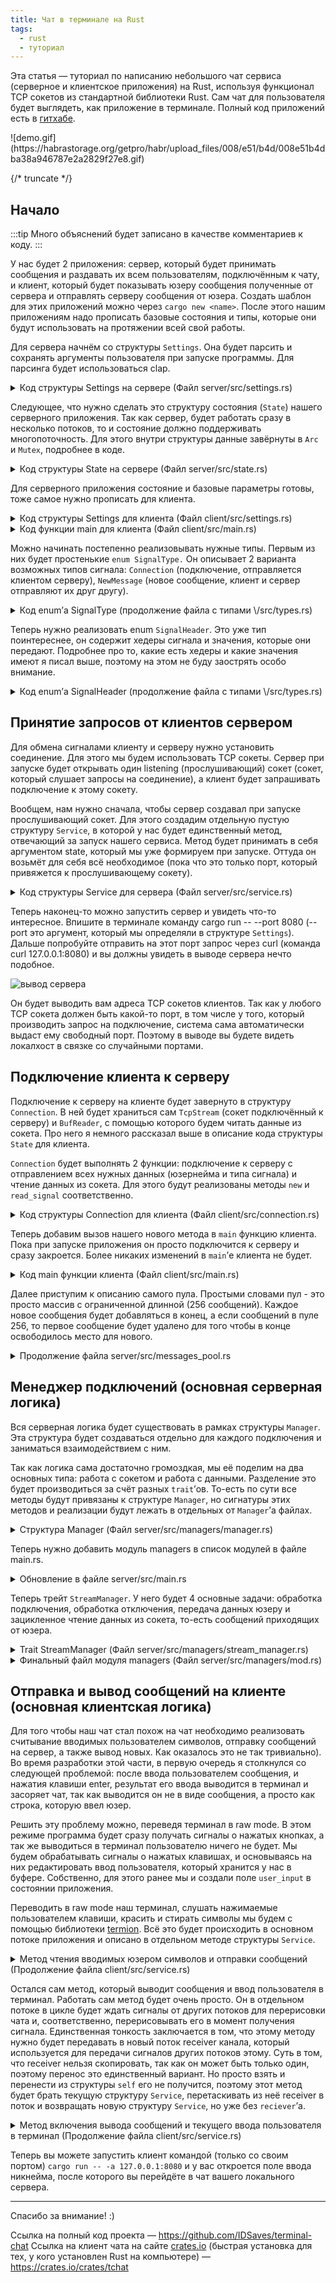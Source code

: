 ```yaml
---
title: Чат в терминале на Rust
tags:
  - rust
  - туториал
---
```


Эта статья — туториал по написанию небольшого чат сервиса (серверное и клиентское приложения) на Rust, используя функционал TCP сокетов из стандартной библиотеки Rust. Сам чат для пользователя будет выглядеть, как приложение в терминале. Полный код приложений есть в [гитхабе](https://github.com/IDSaves/terminal-chat).

<div style={{ display: "flex", justifyContent: "center" }}>
![demo.gif](https://habrastorage.org/getpro/habr/upload_files/008/e51/b4d/008e51b4dba38a946787e2a2829f27e8.gif)
</div>

{/* truncate */}

## Начало
:::tip
Много объяснений будет записано в качестве комментариев к коду.
:::

У нас будет 2 приложения: сервер, который будет принимать сообщения и раздавать их всем пользователям, подключённым к чату, и клиент, который будет показывать юзеру сообщения полученные от сервера и отправлять серверу сообщения от юзера. Создать шаблон для этих приложений можно через `cargo new <name>`. После этого нашим приложениям надо прописать базовые состояния и типы, которые они будут использовать на протяжении всей свой работы.

Для сервера начнём со структуры `Settings`. Она будет парсить и сохранять аргументы пользователя при запуске программы. Для парсинга будет использоваться clap.

<details>
  <summary>Код структуры Settings на сервере (Файл server/src/settings.rs)</summary>
  ```rust title="server/src/settings.rs"
  // Импортирование нужного трейта из clap
  use clap::Parser;

  // Объявление того, что будет парсится в качестве аргументов. 
  // С помощью derive макроса можно навесить на структуру макрос импортированного 
  // трейта в качестве атрибута этой структуры. В нашем случае таким образом 
  // будет сгенерирован нужный impl c функционалом Parser'а для структуры Args.
  #[derive(Parser)]
  pub struct Args {
    // Макрос arg так же импортируется из clap автоматически
    // и позволяет объявить поле аргументом и задать ему нужные свойства.
    // short означает, что аргумент можно будет вписать сокращённо
    // вот так "-p 8080". long, что можно использовать 
    // полное название "--port 8080". А help это просто вспомогательный 
    // текст, который будет показываться при запуске приложения с --help
    #[arg(short, long, help = "Port that the server will serve")]
    pub port: u16,
  }

  // Трейт Debug позволяет удобно выводить структуру через print в консоль, а 
  // Clone добавляет функционал для клонирования инстансов структуры.
  // В derive мы опять передаём макросы этих трейтов чтобы они сгенерировали нам
  // impl'ы с реализациями Debug и Clone, чтобы вручную не писать это.
  #[derive(Debug, Clone)]
  pub struct Settings {
    pub port: u16,
  }

  // Внутри impl прописываются методы структуры
  impl Settings {
    pub fn new() -> Settings {
      // используем метод от трейта Parser 
      let args = Args::parse();
      
    // Создаём инстанс структуры Settings и возвращаем его
      Settings { 
        port: args.port, 
      }
    }
  }
  ```
</details>

Добавим создание объекта `Settings` в наш main.rs. После этого при запуске приложения будут запрашиваться аргументы, а нашем случае — порт сервера.

<details>
  <summary>Код server/src/main.rs</summary>
  ```rust title="server/src/main.rs"
  // anyhow это небольшая библиотека, которая добавляет enum Result, 
  // почти аналогичный Result'у из std, с единственным отличием, что этот 
  // может принимать любую ошибку
  use anyhow::Result;

  // Импортирование нашей новой структуры
  use settings::Settings;

  // Обязательное указание модуля, иначе файл виден не будет
  mod settings;

  fn main() -> Result<()> {
    // Создание инстанса нстроек
    let settings = Settings::new();

    // возвращение Result::Ok() значения
    Ok(())
  }
  ```
</details>

Следующее, что нужно сделать это структуру состояния (`State`) нашего серверного приложения. Так как сервер, будет работать сразу в несколько потоков, то и состояние должно поддерживать многопоточность. Для этого внутри структуры данные завёрнуты в `Arc` и `Mutex`, подробнее в коде.

<details>
  <summary>Код структуры State на сервере (Файл server/src/state.rs)</summary>
  ```rust title="server/src/state.rs"
  use std::{
    // Arc (Atomic Reference Counter) это smart pointer, который реализует 
    // множественное владение переменной. То-есть, грубо говоря, данные на
    // которые указывает Arc не исчезнут пока есть 
    // хотя бы один клон этого Arc'а. По сути, то же самое делает и 
    // Rc (Reference Counter), но Rc не поддерживает многопоточность.
    sync::Arc, 
    collections::HashMap
  };

  // Это аналог Mutex'а из стандартной библиотеки, но работающий намного быстрее. 
  // Сам Mutex это структура, которая блокируется для доступа из других потоков,
  // если в одном из них она уже используется. И соответственно после использования 
  // она становится доступна для других потоков. Это нужно для того чтобы не было 
  // рассинхрона данных между потоками. 
  use parking_lot::{Mutex, MutexGuard};

  use crate::settings::Settings;

  // Каждый юзер после подключения будет записываться в стейт,
  // структура UserData описывает, что будет хранить в себе запись 
  // о подключенном юзере. 
  #[derive(Debug, Clone)]
  pub struct UserData {
    // Ip адрес подключённого пользователя + его сокета
    pub address: String,
  }

  #[derive(Debug, Clone)]
  pub struct StateData {
    // Настройки приложения, которые мы описали ранее
    pub settings: Settings,
    // HashMap'а хранящая данные о подключённых юзерах, где ключ это никнейм,
    // значение это UserData 
    pub users: HashMap<String, UserData>,
  }

  // Arc, как я писал выше реализует множественно владение данными, но он не
  // позволяет эти данные менять. Для этого чтобы это было возможно и безопасно мы
  // дополнительно оборачиваем StateData в Mutex.
  pub struct State(Arc<Mutex<StateData>>);

  impl State {
    pub fn new(settings: Settings) -> State {
      State(
        Arc::new(Mutex::new(StateData { 
          settings, 
          users: HashMap::new()
        }))
      )
    }

    // Метод для упрощения доступа к данным. Он блокирует Mutex для работы с 
    // данными только в текущем потоке. И возвращает MutexGuard. Пока MutexGuard
    // жив другие потоки не смогут заблокировать данные для себя.
    pub fn get(&self) -> MutexGuard<StateData> {
      self.0.lock()
    }
  }

  // Реализация трейта Clone для State. Просто повесить макрос трейта Clone 
  // через derive не получится, потому что копировать нужно внутренний Arc.
  // Поэтому необходимые для Clone методы реализуем вручную.  
  impl Clone for State {
    fn clone(&self) -> Self {
      State(Arc::clone(&self.0))
    }

    fn clone_from(&mut self, source: &Self) {
      *self = source.clone();
    }
  }
  ```
</details>

Теперь так же перенесём `State` в нашу main функцию.

<details>
  <summary>Обновлённый код функции main для сервера (Файл server/src/main.rs)</summary>
  ```rust title="server/src/main.rs"
  use anyhow::Result;

  use settings::Settings;
  use state::State; // +

  mod settings;
  mod state; // +

  fn main() -> Result<()> {
    let settings = Settings::new();
    let state = State::new(settings)); // +
    
    Ok(())
  }
  ```
</details>

Для серверного приложения состояние и базовые параметры готовы, тоже самое нужно прописать для клиента.

<details>
  <summary>Код структуры Settings для клиента (Файл client/src/settings.rs)</summary>
  ```rust title="client/src/settings.rs"
  use clap::Parser;

  #[derive(Parser)]
  pub struct Args {
    // Адрес сервера с портом, к которому будет производится подключение
    #[arg(short, long, help = "Server address")]
    pub address: String,
  }

  #[derive(Debug, Clone)]
  pub struct Settings {
    pub server_address: String,
  }

  impl Settings {
    pub fn new() -> Settings {
      let args = Args::parse();
      
      Settings { 
        server_address: args.address
      }
    }
  }
  ```
</details>

`State` для клиента немного отличается, но суть та же. Структура, чтобы хранить состояние приложения, с возможностью раздачи его на несколько потоков.

<details>
  <summary>Код структуры State для клиента (Файл client/src/state.rs)</summary>
  ```rust title="client/src/state.rs"

  use std::{
    sync::{
      // mpsc нужно для передачи сообщений по каналу между несколькими потоками.
      // В нашем случае будут два потока (главный и созданный), один из которых
      // будет передавать второму сигналы по каналу mpsc.
      mpsc::{
        Sender, 
        Receiver, 
        self
      }, 
      Arc
    }, 
    io::{
      self, 
      // BufReader будем использовать для чтения данных с tcp сокета. 
      // Он работает по такому принципу: делает редкие, но объемные read
      // запросы по файл дескриптору и далее мы можем удобно, что он прочитал.
      // Для чтения строк из tcp сокета это очень хорошо подходит.
      BufReader, 
      
      // Два трейта. Один для чтения из BufReader'а, другой для записи в файл
      // (в нашем случае в сокет). 
      BufRead, 
      Write
    }
  };

  use parking_lot::Mutex;

  pub struct State {
    // Ник, который юзер введёт при запуске приложения
    pub username: String,

    // Принимающая часть канала mpsc. В качестве типа передаваемых данных
    // указан unit (пустой tuple), так как нам нужен будет сам факт наличия 
    // нового сообщения, его внутренности интересовать не будут.
    // Указывается как Option, потому что в будет передана другому потоку и 
    // после этого доступна не будет и тут будет храниться None. 
    pub chat_reload_receiver: Option<Receiver<()>>,

    // Часть канала mpsc, которая отправляет информацию принимающему потоку.
    pub chat_reload_sender: Sender<()>,

    // В user_input'е будет лежать текущий ввод пользователя. Пример:
    // юзер пишет "привет", но не отправляет его в чат. "приве" лежит 
    // в user_input'е. Обычно такая реализация не требуется, но у нас часто будет
    // полностью перерисовываться чат, и при этом будет пропадать дефолтный 
    // ввод юзера. Поэтому чтобы это ввод не исчезал, приходится хранить его
    // отдельно. Подробнее об этом будет позже, когда перейдём к месту
    // реализации ввода сообщения. 
    pub user_input: Arc<Mutex<String>>,
    
    // Массив, полученных с сервера сообщений.
    pub messages: Arc<Mutex<Vec<String>>>
  }

  impl State {
    pub fn new() -> io::Result<State> {
      // Создание mpsc канала. Так как функция вернёт tuple, его можно
      // сразу разбить на две переменные
      let (sx, rx) = mpsc::channel::<()>();

      let user_input = Arc::new(Mutex::new(String::new()));
      let messages = Arc::new(Mutex::new(Vec::<String>::new()));

      let mut instance = State {
        username: String::new(),
        chat_reload_receiver: Some(rx),
        chat_reload_sender: sx,
        user_input,
        messages,
      };

      // Вызов метода для получения username'а
      instance.read_username()?;

      Ok(instance)
    }

    // Метод, который запрашивает у user'а ввод его ника и
    // записывает полученные данные в state.
    fn read_username(&mut self) -> io::Result<()> {
      // Для некоторых манипуляций с терминалом, будем использовать termion.
      // Библиотека позволяет "стирать" все из терминала, красить текст,
      // менять режим у stdout'а (об этом позже) и тд. 
      // В данном случае нам нужно очистить терминал. 
      println!("{}", termion::clear::All);
    print!("Username: ");

      // Макрос print! добавляет в буфер текст, но не выполняет flush
      // и из-за этого после простого выполнения print! в консоли вы 
      // ничего не увидите. Чтобы это исправить нужно вызвать flush вручную.
      std::io::stdout().flush()?;

      let mut username = String::new();
      
      // Чтение строки из stdin и запись содержимого в username
      // через передачу мутабельной ссылки на username в read_line.
      io::stdin().read_line(&mut username)?;

      // Обрезаем с начала и конца ненужные символы 
      // (пробелы, перенос строки и тд) и записываем в наш объект State.
      self.username = username.trim().to_owned();

      // Снова всё очищаем.
      println!("{}", termion::clear::All);

      Ok(())
    }
  }
  ```
</details>

<details>
  <summary>Код функции main для клиента (Файл client/src/main.rs)</summary>
  ```rust title="client/src/main.rs"
  use std::io;

  use crate::{
    settings::Settings, 
    state::State
  };

  mod settings;
  mod state;

  fn main() -> io::Result<()> {
    let settings = Settings::new();
    let state = State::new()?;

    Ok(())
  }
  ```
</details>

## Прописывание общих типов для клиента и сервера

Теперь когда у нас готовы базовые вещи, можно начинать делать логику.

И так, у нас сервер и клиент будут передавать друг другу сообщения в одном и том же формате. Эти сообщения называются “сигналы”. Сам формат сигналов похож на формат передаваемых данных в http, только очень сильно упрощен.

В начале сигнала идут хедеры (список ниже). Хедеры разделяются символами “\r\n”.

```
/*
  Кто отправляет         Поле                 Значение
	
  USER                   USERNAME             Строка
  SERVER                 AUTH_STATUS          "ACCEPTED", "DECLINED"
  USER+SERVER            WITH_MESSAGE         Нет
  USER+SERVER            SIGNAL_TYPE          "CONNECTION", "NEW_MESSAGE"
  SERVER                 SERVER_MESSAGE       Нет
*/

/*
  Определения хедеров

  USERNAME         Имя пользователя, от которого пришло сообщение
  AUTH_STATUS      Статус авторизации
  WITH_MESSAGE     В сигнале есть сообщение
  SIGNAL_TYPE      Тип сигнала: запрос на авторизацию или сообщение
  SERVER_MESSAGE   Серверное сообщение
*/
```

Потом в случае если в хедерах сигнала есть “WITH_MESSAGE”, то после хедеров идет ещё один разделитель “\r\n” и начинается сообщение, которое заканчивается символами “\r\n\r\n”.

Нам нужно уметь парсить сигналы и легко формировать свои. Для этого нужно прописать ряд типов, которые будут иметь вспомогательные методы, которыми мы будем пользоваться.

Перед этим создадим нашу кастомную ошибку, которую мы будем отдавать при возникновении проблем с парсингом.

<details>
  <summary>Код кастомной ошибки парсинга (начало файла с типами \<client & server>/src/types.rs)</summary>

  ```rust title="<client & server>/src/types.rs"
  use std::{
    // Импорт утилит для форматирования и вывода строк
    fmt, 
    
    // Импорт трейта Error (все ошибки как правило должны его имлементить)
    error::Error
  };

  // Трейт Debug обязателен для Error, поэтому навешиваем 
  // макрос Debug на нашу структуру.
  #[derive(Debug)]
  pub struct ParseSignalDataError;

  // impl Error для структуры. Внутри при желании можно не 
  // реализовывать методы, потому что все они реализованы по умолчанию.
  impl Error for ParseSignalDataError {}

  // Error так же требует реализации трейта fmt::Display
  impl fmt::Display for ParseSignalDataError {
    fn fmt(&self, f: &mut fmt::Formatter) -> fmt::Result {
      write!(f, "invalid signal data")
    }
  }
  ```
</details>

Можно начинать постепенно реализовывать нужные типы. Первым из них будет простенькие `enum SignalType.` Он описывает 2 варианта возможных типов сигнала: `Connection` (подключение, отправляется клиентом серверу), `NewMessage` (новое сообщение, клиент и сервер отправляют их друг другу).

<details>
  <summary>Код enum’а SignalType (продолжение файла с типами \<client & server>/src/types.rs)</summary>
  ```rust title="<client & server>/src/types.rs"
  // ...

  #[derive(Debug, Clone, Copy)]
  pub enum SignalType {
    Connection,
    NewMessage,
  }

  // Трейт FromStr идет из стандартной библиотеки и добавляет функцию
  // для создания нужного типа из строки.
  impl FromStr for SignalType {
    type Err = ParseSignalDataError;

    fn from_str(s: &str) -> Result<Self, Self::Err> {
      match s {
        "CONNECTION" => Ok(SignalType::Connection),
        "NEW_MESSAGE" => Ok(SignalType::NewMessage),
        _ => Err(ParseSignalDataError)
      }
    }
  }

  // Трейт ToString также идёт из стандартной библиотеки и добавляет функцию
  // для создания уже строки из типа.
  impl ToString for SignalType {
    fn to_string(&self) -> String {
      match self {
        // .to_owned() делает из заимствованного типа (ссылки), владеющий.
        // В данном случае делает из &str String. Подробно об этом
        // останавливаться не буду. Лучше отдельно почитать статьи про
        // ownership модель в Rust.
        SignalType::Connection => "CONNECTION".to_owned(),
        SignalType::NewMessage => "NEW_MESSAGE".to_owned(),
      }
    }
  }
  ```
</details>

Далее идёт ещё один простой enum `AuthStatus`. Он содержит значения, которые возвращает сервер в ответ на попытку авторизации юзером. `ACCEPTED` — авторизация прошла успешно, `DENIED` — авторизация отклонена. После `DENIED` соединение сбрасывается.

<details>
  <summary>Код enum’а AuthStatus (продолжение файла с типами \<client & server>/src/types.rs)</summary>
  ```rust title="<client & server>/src/types.rs"
  // ...

  #[derive(Debug, Clone, Copy)]
  pub enum AuthStatus {
    ACCEPTED,
    DENIED
  }

  impl FromStr for AuthStatus {
    type Err = ParseSignalDataError;

    fn from_str(s: &str) -> Result<Self, Self::Err> {
      match s {
        "ACCEPTED" => Ok(AuthStatus::ACCEPTED),
        "DENIED" => Ok(AuthStatus::DENIED),
        _ => Err(ParseSignalDataError)
      }
    }
  }

  impl ToString for AuthStatus {
    fn to_string(&self) -> String {
      match self {
        AuthStatus::ACCEPTED => "ACCEPTED".to_owned(),
        AuthStatus::DENIED => "DENIED".to_owned()
      }
    }
  }
  ```
</details>

Теперь нужно реализовать enum `SignalHeader`. Это уже тип поинтереснее, он содержит хедеры сигнала и значения, которые они передают. Подробнее про то, какие есть хедеры и какие значения имеют я писал выше, поэтому на этом не буду заострять особо внимание.

<details>
  <summary>Код enum’а SignalHeader (продолжение файла с типами \<client & server>/src/types.rs)</summary>
  ```rust title="<client & server>/src/types.rs"
  // ...

  pub enum SignalHeader {
    Username(String),
    AuthStatus(AuthStatus),
    SignalType(SignalType),
    WithMessage,
    ServerMessage
  }

  impl FromStr for SignalHeader {
    type Err = ParseSignalDataError;

    fn from_str(s: &str) -> Result<Self, Self::Err> {
      let (header, value) = s.split_once(':').unwrap_or((s, s));

      match header {
        "USERNAME" => Ok(SignalHeader::Username(value.trim().to_owned())),
        "AUTH_STATUS" => {
          match AuthStatus::from_str(value.trim()) {
            Ok(v) => return Ok(SignalHeader::AuthStatus(v)),
            Err(_) => Err(ParseSignalDataError)
          }
        },
        "SIGNAL_TYPE" => {
          match SignalType::from_str(value.trim()) {
            Ok(v) => return Ok(SignalHeader::SignalType(v)),
            Err(_) => Err(ParseSignalDataError)
          }
        }
        "WITH_MESSAGE" => Ok(SignalHeader::WithMessage),
        "SERVER_MESSAGE" => Ok(SignalHeader::ServerMessage),
        _ => Err(ParseSignalDataError)
      }
    }
  }

  impl ToString for SignalHeader {
    fn to_string(&self) -> String {
      match self {
        SignalHeader::Username(v) => format!("USERNAME: {v}\r\n"),
        SignalHeader::AuthStatus(v) => format!("AUTH_STATUS: {}\r\n", v.to_string()),
        SignalHeader::SignalType(v) => format!("SIGNAL_TYPE: {}\r\n", v.to_string()),
        SignalHeader::WithMessage => "WITH_MESSAGE\r\n".to_owned(),
        SignalHeader::ServerMessage => "SERVER_MESSAGE\r\n".to_owned()
      }
    }
  }
  ```
</details>

Осталось создать самую важную для типов структуры — структуру, которая будет формировать и парсить сигнал. Она самая объёмная в плане кода в файле types.rs. Хотя сам код конечно тривиальный.

<details>
  <summary>Код структуры SignalData (конец файла с типами \<client & server>/src/types.rs)</summary>
  ```rust title="<client & server>/src/types.rs"
  // ...

  #[derive(Debug, Clone)]
  pub struct SignalData {
    pub username: Option<String>,
    pub password: Option<String>,
    pub key: Option<String>,
    pub auth_status: Option<AuthStatus>,
    pub signal_type: Option<SignalType>,
    pub with_message: bool,
    pub message: Option<String>,
    pub server_message: bool
  }

  impl SignalData {
    // Метод создания нового инстанса SignalData. В него передаётся 
    // массив хедеров, который будет иметь сигнал и сообщение. 
    // Так как сообщения может не быть, то типом сообщения является
    // enum Option. Этот enum идет с растом из коробки и имеет два значения
    // Some(v) и None.
    pub fn new(headers: Vec<SignalHeader>, message: Option<&str>) -> SignalData {
      let mut data = SignalData {
        username: None,
        password: None,
        key: None,
        auth_status: None,
        signal_type: None,
        with_message: false,
        message: None,
        server_message: false
      };

      for header in headers {
        match header {
          SignalHeader::Username(v) => {
            data.username = Some(v);
          },
          SignalHeader::AuthStatus(v) => {
            data.auth_status = Some(v);
          },
          SignalHeader::SignalType(v) => {
            data.signal_type = Some(v);
          },
          SignalHeader::WithMessage => {
            data.with_message = true;
            data.message = Some(message.unwrap_or("").to_owned());
          },
          SignalHeader::ServerMessage => {
            data.server_message = true;
          }
        }
      }

      data
    }
  }

  impl FromStr for SignalData {
    type Err = ParseSignalDataError;

    // Метод для парсинга данных сигнала. 
    fn from_str(s: &str) -> Result<Self, Self::Err> {
      let mut data = SignalData { 
        username: None, 
        password: None, 
        key: None, 
        auth_status: None, 
        signal_type: None,
        with_message: false,
        message: None,
        server_message: false,
      };
      let splitted = s.split("\r\n");
      for string in splitted {
        let header = match SignalHeader::from_str(string) {
          Ok(v) => v,
          Err(_) => continue
        };

        match header {
          SignalHeader::Username(v) => {
            data.username = Some(v);
          },
          SignalHeader::AuthStatus(v) => {
            data.auth_status = Some(v);
          },
          SignalHeader::SignalType(v) => {
            data.signal_type = Some(v);
          }
          SignalHeader::WithMessage => {
            data.with_message = true;
          },
          SignalHeader::ServerMessage => {
            data.server_message = true;
          }
        }
      }

      if data.with_message {
        let splitted = s.split_once("\r\n\r\n");
        if let Some(v) = splitted {
          if v.1.ends_with("\r\n\r\n") {
            let string = v.1.to_owned();
            data.message = Some(string[..string.len() - 4].to_owned());
          }
          else {
            data.message = Some(v.1.to_owned());
          }
        }
        else {
          return Err(ParseSignalDataError);
        }
      }

      if let None = data.signal_type {
        return Err(ParseSignalDataError)
      }

      Ok(data)
    }
  }

  impl ToString for SignalData {
    // Метод для преобразования объекта сигнала в строку, для
    // отправки клиенту/серверу.
    fn to_string(&self) -> String {
      let mut res_str = String::new();

      if let Some(v) = &self.username {
        res_str.push_str(&SignalHeader::Username(v.to_owned()).to_string());
      }
      if let Some(v) = &self.auth_status {
        res_str.push_str(&SignalHeader::AuthStatus(v.clone()).to_string());
      }
      if let Some(v) = &self.signal_type {
        res_str.push_str(&SignalHeader::SignalType(v.clone()).to_string());
      }
      if self.server_message {
        res_str.push_str(&SignalHeader::ServerMessage.to_string());
      }
      if self.with_message {
        if let Some(v) = &self.message {
          res_str.push_str(&SignalHeader::WithMessage.to_string());
          res_str.push_str("\r\n");
          res_str.push_str(&v);
        }
      }
      res_str.push_str("\r\n\r\n");

      res_str
    }
  }
  ```
</details>

## Принятие запросов от клиентов сервером

Для обмена сигналами клиенту и серверу нужно установить соединение. Для этого мы будем использовать TCP сокеты. Сервер при запуске будет открывать один listening (прослушивающий) сокет (сокет, который слушает запросы на соединение), а клиент будет запрашивать подключение к этому сокету.

Вообщем, нам нужно сначала, чтобы сервер создавал при запуске прослушивающий сокет. Для этого создадим отдельную пустую структуру `Service`, в которой у нас будет единственный метод, отвечающий за запуск нашего сервиса. Метод будет принимать в себя аргументом state, который мы уже формируем при запуске. Оттуда он возьмёт для себя всё необходимое (пока что это только порт, который привяжется к прослушивающему сокету).

<details>
  <summary>Код структуры Service для сервера (Файл server/src/service.rs)</summary>
  ```rust title="server/src/service.rs"
  use std::{net::TcpListener, thread, sync::Arc};
  use anyhow::Result;
  use parking_lot::Mutex;

  use crate::state::State;

  pub struct Service;

  impl Service {
    pub fn run(state: State) -> Result<()> {
      // Метод bind у TcpListener создаст tcp сокет, привяжет к нему 
      // адрес, который мы передали, и поставит его в режим прослушивания.
      let listener = TcpListener::bind(format!("0.0.0.0:{}", state.get().settings.port))?;

      // Метод incoming возвращает итератор, который на каждую
      // следующую итерацию вызывает у tcpListener'а метод .accept().
      // Этот метод блокирует текущий поток и ждёт пока не появится
      // соединение, которое он сможет принять. Поэтому цикл
      // не умрет, пока жив tcpListener.
      for con in listener.incoming() {

        // Для оптимизации работы с подключениями, каждое из них мы будем
        // обрабатывать в отдельном потоке. Важно помнить, что переменные, 
        // которые используются в потоке, перемещаются в него и обратно не
        // возвращаются)) По крайней мере в нашем случае.
        thread::spawn(move || -> Result<()> {

          // Пока что нам с самим соединением делать нечего, так что 
          // давайте просто выведем адрес подключенного сокета клиента.
          
          // "?" нужен тут чтобы достать из enum'а Result успешный результат.
          // Так как con это enum Result<TcpStream, Error>, а он содержит
          // значения Ok(v) и Err(e), то "?" вернёт нам значение из Ok, 
          // то-есть TcpStream. В случае если con это Err, то 
          // ошибка передастся вверх функции родителю. 
          println!("{:?}", con?.peer_addr());

          Ok(())
        });
      }

      Ok(())
    }
  }
  ```
</details>

Осталось вызвать метод run у сервиса в функции main.

<details>
  <summary>Обновленный код функции main для сервера (Файл server/src/main.rs)</summary>
  ```rust title="server/src/main.rs"
  use anyhow::Result;

  use service::Service;
  use settings::Settings;
  use state::State;

  mod settings;
  mod state;
  mod service;

  fn main() -> Result<()> {
    let settings = Settings::new();
    let state = State::new(settings);

    
    Service::run(state)?; // +
    
    Ok(())
  }
  ```
</details>

Теперь наконец-то можно запустить сервер и увидеть что-то интересное. Впишите в терминале команду cargo run -- --port 8080 (--port это аргумент, который мы определяли в структуре `Settings`). Дальше попробуйте отправить на этот порт запрос через curl (команда curl 127.0.0.1:8080) и вы должны увидеть в выводе сервера нечто подобное.

![вывод сервера](https://habrastorage.org/r/w1560/getpro/habr/upload_files/531/869/d8a/531869d8af80d0fa364031355f15372c.png)

Он будет выводить вам адреса TCP сокетов клиентов. Так как у любого TCP сокета должен быть какой-то порт, в том числе у того, который производить запрос на подключение, система сама автоматически выдаст ему свободный порт. Поэтому в выводе вы будете видеть локалхост в связке со случайными портами.

## Подключение клиента к серверу

Подключение к серверу на клиенте будет завернуто в структуру `Connection`. В ней будет храниться сам `TcpStream` (сокет подключённый к серверу) и `BufReader`, с помощью которого будем читать данные из сокета. Про него я немного рассказал выше в описание кода структуры `State` для клиента.

`Connection` будет выполнять 2 функции: подключение к серверу с отправлением всех нужных данных (юзернейма и типа сигнала) и чтение данных из сокета. Для этого будут реализованы методы `new` и `read_signal` соответственно.

<details>
  <summary>Код структуры Connection для клиента (Файл client/src/connection.rs)</summary>
  ```rust title="client/src/connection.rs"

  use std::{
    net::TcpStream, 
    io::{
      self, 
      Write,
      Error, 
      ErrorKind, 
      BufRead, 
      BufReader
    },
  };

  use crate::types::{
    SignalType, 
    SignalHeader, 
    SignalData,
    AuthStatus
  };

  pub struct Connection {
    pub stream: TcpStream,

    // инстанс BufReader'а нужен только для внутреннего пользования,
    // поэтому делать его публичным нет смысла
    reader: io::BufReader<TcpStream>
  }

  impl Connection {
    pub fn new(address: &str, username: &str) -> io::Result<Connection> {
      // Формирование сигнала. Передаётся тип сигнала и имя пользователя, 
      // который подключается.
      let signal = SignalData::new(
        vec![
          SignalHeader::SignalType(SignalType::Connection),
          SignalHeader::Username(username.to_owned())
        ],
        None
      );
    
      // Метод connect у TcpStream создаст TCP сокет, и
      // попытается подключиться к сокету, адрес которого 
      // был передан аргументом.
      let mut connection = TcpStream::connect(address)?;

      // Метод write_all запишет байты в сокет и они будут 
      // переданы сокету на другом конце, то-есть серверу.
      connection.write_all(signal.to_string().as_bytes())?;

      // Создаём инстанс BufReader'а, который будет читать данные с сокета.
      let reader = BufReader::new(connection.try_clone()?);

      // Создаём инстанс Connection
      let mut instance = Connection {
        stream: connection,
        reader
      };
      
      // С сервера должен прийти AuthStatus. Ждём его и когда он приходит
      // в зависимости от статуса, либо отдаём ошибку, либо отдаём 
      // инстанс Connection.
      let data_from_socket = instance.read_signal()?;
      if data_from_socket.contains(&AuthStatus::DENIED.to_string()) {
        return Err(Error::new(ErrorKind::ConnectionAborted, "Access denied"));
      }
    
      return Ok(instance)
    }

    pub fn read_signal(&mut self) -> io::Result<String> {
      let mut res_line = String::new();

      // Индикатор того, что хедеры были прочитаны
      let mut headers_read = false;
      loop {
        let mut buf_line = String::new();

        // Ридер читает по одной строчке и записывает в буферную переменную.
        // Если находит ошибку, то всё вылетает. Если он читает 0 байт, то
        // значит, что соединение потеряно (специфика чтения сокетов).
        match self.reader.read_line(&mut buf_line) {
          Err(e) => panic!("Got an error: {}", e),
          Ok(0) => return Err(Error::new(ErrorKind::BrokenPipe, "Connection closed")),
          Ok(_) => (),
        };
        res_line.push_str(&buf_line);
    
        // Если он натыкается на "\r\n\r\n", то значит хедеры закончились
        // и если нет хедера WITH_MESSAGE, то сигнал можно считать прочитанным
        // и возвращать его. Если есть, то цикл уходить на второй круг 
        // и читает сообщение.
        if res_line.ends_with("\r\n\r\n"){
          if !res_line.contains(&SignalHeader::WithMessage.to_string()) || headers_read {
            break;
          }
          headers_read = true;
        }
      }
    
      Ok(res_line)
    }
  }

  // Реализация трейта Clone для Connection. Просто навесить 
  // макрос для Clone не получится, потому что нужно чуть иначе клонировать
  // TcpStream и BufReader. 
  impl Clone for Connection {
    fn clone(&self) -> Self {
      Connection { 
        stream: self.stream.try_clone().unwrap(), 
        reader: BufReader::new(self.stream.try_clone().unwrap())
      }
    }
  }
  ```
</details>

Основная часть логики работы клиента будет описываться в структуре `Service`. В нашем серверном приложении тоже есть такая структура, но там на неё ложиться ответственность только за запуск приложения. В принципе на данном этапе в клиенте нам тоже требуется только описать запуск.

<details>
  <summary>Начало файла client/src/service.rs</summary>
  ```rust title="client/src/service.rs"
  use std::io;
  use crate::{
    settings::Settings, 
    state::State, 
    connection::Connection
  };

  pub struct Service {
    pub connection: Connection,
    pub settings: Settings,
    pub state: State,
  }

  impl Service {
    pub fn run(settings: Settings, state: State) -> io::Result<()> {
      let connection = Connection::new(
        &settings.server_address.to_owned(), 
        &state.username
      )?;

      let mut instance = Service {
        connection,
        settings,
        state
      };

      Ok(())
    }
  }
  ```
</details>

Теперь добавим вызов нашего нового метода в `main` функцию клиента. Пока при запуске приложения он просто подключится к серверу и сразу закроется. Более никаких изменений в `main`’е клиента не будет.

<details>
  <summary>Код main функции клиента (Файл client/src/main.rs)</summary>
  ```rust title="client/src/main.rs"
  use std::io;

  use service::Service;

  use crate::{
    settings::Settings, 
    state::State
  };

  mod settings;
  mod types;
  mod connection;
  mod state;
  mod service;

  fn main() -> io::Result<()> {
    let settings = Settings::new();
    let state = State::new()?;
    
    Service::run(settings, state)?;
    Ok(())
  }
  ```
</details>

## Пул сообщений на сервере (MessagesPool)
Наш сервер будет работать с подключениями в отдельных потоках. Для каждого пользователя будет создано 2 отдельных потока: на принятие сообщений от него и на отправку сообщений ему от других пользователей. Новые сообщения необходимо отправлять всем пользователям чата, то-есть потоки, пользователей, которые отвечают за отправку им новых сообщений должны получить каким-то образом сигнал о том, что в чате появилось новое сообщение и его надо отправить юзеру.

Для решения этой проблемы я решил создавать на время жизни процесса сервера структуру, которая будет хранить в себе списком 256 последних сообщений. Потоки отправляющие сообщения юзеру будут с определённым интервалом читать сообщения из этой структуры, начиная с последнего прочитанного. А в свою очередь потоки принимающие сообщения от пользователей будут в конец списка добавлять новые сообщения.

Опишем тип самого сообщения, которое будет храниться в пуле.

<details>
  <summary>Начало файла server/src/messages_pool.rs</summary>
  ```rust title="server/src/messages_pool.rs"
  use std::{collections::{HashMap, VecDeque}, iter};

  #[derive(Debug, Clone)]
  pub struct PoolMessage {
    // Уникальный идентификатор сообщения
    pub id: String,
    
    pub username: String,
    pub message: String,

    // Сообщениям, отправленным сервером ставится true. Это сообщения 
    // о входе и выходе пользователя.
    pub from_server: bool,
  }

  impl PoolMessage {
    fn new() -> PoolMessage {
      PoolMessage {
        id: String::new(),
        username: String::new(),
        message: String::new(),
        from_server: false,
      }
    }
  }
  ```
</details>

Далее приступим к описанию самого пула. Простыми словами пул - это просто массив с ограниченной длинной (256 сообщений). Каждое новое сообщения будет добавляться в конец, а если сообщений в пуле 256, то первое сообщение будет удалено для того чтобы в конце освободилось место для нового.

<details>
  <summary>Продолжение файла server/src/messages_pool.rs</summary>
  ```rust title="server/src/messages_pool.rs"
  //...

  pub struct MessagesPool {
    // Вектор с сообщениям. Используется VecDeque, а не Vec 
    // для того чтобы можно было удалять и добавлять сообщения
    // и в конец и в начало вектора.
    pool: VecDeque<PoolMessage>,

    // Для упрощения вычислений индексы сообщений в векторе хранятся 
    // в отдельной таблице.
    indexes: HashMap<String, u8>,
    
    // Кол-во сообщений в пуле.
    length: u16,
  }

  impl MessagesPool {
    pub fn new() -> MessagesPool {
      // Создём вектор на 256 элементов. Метод repeat_with создас бесконечный 
    // итератор, который будет повторять одни и теже данные. Далее методом
    // take можно преобразовать этот итератор в итератор поменьше. И 
      // collect'ом собираем итератор в коллекцию (в VecDeque в нашем случае).
      let arr: VecDeque<PoolMessage> = iter::repeat_with(|| PoolMessage::new())
        .take(256)
        .collect();

      MessagesPool { 
        pool: arr, 
        indexes: HashMap::new(),
        length: 0
      }
    }

    // Метод push добавляет новое сообщение в пул, обновляет 
    // внутренние индексы и увеличивает кол-во сообщений. Если
    // кол-во сообщений в пуле больше 256, то сообщение на нулевом индексе
    // удаляется и в конец записывается новое.   
    pub fn push(&mut self, v: PoolMessage) {
      if self.length == 256 {
        
      // обновляем пул
        self.pool.pop_front();
        self.pool.push_back(v);

      // обновляем индексы
        let mut new_indexes: HashMap<String, u8> = HashMap::new();

      // enumerate - метод итератора, позволяющий преобразовать итератор
        // в итератор, который вместе с текущим значением, отдаёт
      // и текущую итерацию.
        for (index, message) in self.pool.iter().enumerate() {
          new_indexes.insert(message.id.clone(), index as u8);
        }
        self.indexes = new_indexes;
      }
      else {
      // "as u8" преобразует u16 в u8. Мы не можем поставить полю
      // length u8, потому что длина может быть равна 256, а оно 
      // не входит в u8.
        let index = self.length as u8;
        self.pool[index as usize] = v.clone();
        self.length += 1;
        self.indexes.insert(v.id.clone(), index);
      }
    }

    // Возвращает сообщения, начиная с определённого id
    // и id последнего сообщения.
    fn read_from(&self, id: &str) -> (Vec<PoolMessage>, Option<String>) {
      let found_index = self.indexes.get(id);

    // Проверяет найдено сообщение с таким id в индексах или нет. 
      // Если нет, значит в один момент появилось много новых сообщений и их 
      // не успели отправить пользователю. В таком случае читаем 
      // сообщения с начала списка. 
      match found_index {
        Some(v) => {
          let index: u16 = v.to_owned() as u16 + 1;
          let sliced_pool = &Vec::from(self.pool.clone())[index.into()..self.length.into()];
          let sliced_pool_last = {
            if sliced_pool.len() == 0 {
              None
            }
            else {
              Some(sliced_pool.last().unwrap().clone().id)
            }
          };
          return (sliced_pool.clone().into(), sliced_pool_last)
        },
        None => {
          let last_el = self.last();
          let index = match last_el {
            Some(v) => Some(v.id.clone()),
            None => None
          };
          let sliced_pool = &Vec::from(self.pool.clone())[..self.length.into()];
          return (sliced_pool.into(), index)
        }
      }
    }

    // Метод проверяющий пул на наличие новых сообщений и возвращает их.
    pub fn has_new(&self, id: &str) -> Option<(Vec<PoolMessage>, Option<String>)> {
      let last_el = self.last();
      match last_el {
        Some(_) => Some(self.read_from(id)),
        None => None,
      }
    }

    // Возвращает последнее сообщение в соответствии с текущей длиной пула.
    fn last(&self) -> Option<PoolMessage> {
      let last_index = {
        if self.length > 0 {
          self.length - 1
        } else {
          self.length
        }
      };

      let last_el = &self.pool[last_index.into()];
      if last_el.id == "".to_owned() {
        None
      } else {
        Some(last_el.to_owned())
      }
    }
  }
  ```
</details>

## Чтение сигналов от пользователя на сервере

Чтение сигналов от клиента на сервере будет аналогично чтению сигналов от сервера на клиенте, которое мы писали для структуры Connection. Единственное отличие, что привязываться метод чтения сигналов будет не к какой-то структуре, у которой внутри лежит `BufReader<TcpStream>`, а к нему напрямую через реализацию трейта `StreamReader`.

<details>
  <summary>Trait StreamReader (Файл server/src/reader.rs)</summary>
  ```rust title="server/src/reader.rs"
  use std::{io::{BufReader, self, BufRead, Error, ErrorKind}, self, net::TcpStream};

  use crate::types::SignalHeader;

  pub trait StreamReader {
    fn read_signal(&mut self) -> io::Result<String>;
  }

  impl StreamReader for BufReader<TcpStream> {
    fn read_signal(&mut self) -> io::Result<String> {
      let mut res_line = String::new();
      let mut headers_read = false;
      loop {
        let mut buf_line = String::new();
        match self.read_line(&mut buf_line) {
          Err(_) => return Err(Error::new(ErrorKind::ConnectionAborted, "boom boom")),
          Ok(0) => return Err(Error::new(ErrorKind::BrokenPipe, "boom boom")),
          Ok(m) => m,
        };
        res_line.push_str(&buf_line);
    
        if res_line.ends_with("\r\n\r\n"){
          if !res_line.contains(&SignalHeader::WithMessage.to_string()) || headers_read {
            break;
          }
          headers_read = true;
        }
      }
    
      Ok(res_line)
    }
  }
  ```
</details>

## Менеджер подключений (основная серверная логика)
Вся серверная логика будет существовать в рамках структуры `Manager`. Эта структура будет создаваться отдельно для каждого подключения и заниматься взаимодействием с ним.

Так как логика сама достаточно громоздкая, мы её поделим на два основных типа: работа с сокетом и работа с данными. Разделение это будет производиться за счёт разных `trait`’ов. То-есть по сути все методы будут привязаны к структуре `Manager`, но сигнатуры этих методов и реализации будут лежать в отдельных от `Manager`’а файлах.

<details>
  <summary>Структура Manager (Файл server/src/managers/manager.rs)</summary>
  ```rust title="server/src/managers/manager.rs"
  use std::{
    net::TcpStream, 
    io::BufReader, 
    sync::Arc
  };
  use parking_lot::Mutex;
  use anyhow::Result;

  use crate::{state::State, messages_pool::MessagesPool};

  pub struct Manager {
    // Подключеённый сокет с клиентом
    pub stream: TcpStream,

    // Ридер, которые будет читать данные с сокета
    pub reader: BufReader<TcpStream>,

    // Состояние приложения
    pub state: State,

    // Общий пул сообщений
    pub messages_pool: Arc<Mutex<MessagesPool>>,

    // Последнее прочитанное из пула сообщение
    pub last_read_message_id: String,

    // Имя присоединённого юзера
    pub connected_user_username: Option<String>,

    // Адрес присоединённого юзера
    pub connected_peer_addr: String
  }

  impl Manager {
    pub fn new(stream: TcpStream, state: State, messages_pool: Arc<Mutex<MessagesPool>>) -> Result<()> {
      let mut manager = Manager {
        stream: stream.try_clone()?,
        reader: BufReader::new(stream.try_clone()?),
        state,
        messages_pool,
        last_read_message_id: String::new(),
        connected_user_username: None,
        connected_peer_addr: stream.try_clone()?.peer_addr()?.to_string()
      };

      Ok(())
    }
  }
  ```
</details>

Так как мы создали структуру `Manager` в отдельной папке, нам нужно определить эту папку как модуль, чтобы иметь возможность взаимодействовать с ней. Для этого в этой папке создайте файл mod.rs и выведите в публичный доступ структуру `Manager`.

<details>
  <summary>Файл server/src/mangers/mod.rs</summary>
  ```rust title="server/src/mangers/mod.rs"
  // Файл server/src/mangers/mod.rs
  mod manager;

  pub use manager::Manager;
  ```
</details>

Теперь нужно добавить модуль managers в список модулей в файле main.rs.

<details>
  <summary>Обновление в файле server/src/main.rs</summary>
  ```rust title="server/src/main.rs"
  // Файл server/src/main.rs

  // ...
  mod managers;
  // ...
  ```
</details>

После того как структура `Manager` и папка для неё были созданы, можно начинать писать два основных `trait`’а, которые и будут содержать весь функционал менеджера, а именно: `StreamManager` (взаимодействие с сокетом) и `DataManger` (взаимодействие с данными).

Начнём с трейта `DataManager`, так как большая часть его методов потом будет использоваться в `StreamManager`’е. Итак, он будет содержать следующий функционал: определение стоит или не стоит пускать юзера на сервер, удаление юзера из списка авторизованных и вывод сообщения о его выходе из чата, отправка юзеру новых сообщений и обработка полученных от него.

<details>
  <summary>Код DataManager (Файл server/src/managers/data_manager.rs)</summary>
  ```rust title="server/src/managers/data_manager.rs"
  use std::sync::Arc;
  use std::sync::mpsc::Receiver;
  use std::thread;
  use std::time::Duration;
  use std::str::FromStr;
  use anyhow::Result;
  use parking_lot::Mutex;

  // Библиотека для генерации уникальных идентификаторов.
  use uuid::Uuid;

  use crate::messages_pool::{PoolMessage, MessagesPool};
  use crate::state::UserData;
  use crate::types::{
    AuthStatus, 
    SignalData, 
    SignalHeader, 
    AuthConnectionError,
    IncomingMessageError,
    SignalType
  };

  use super::manager::Manager;

  // !! Будет описан ниже !!
  use super::stream_manager::StreamManager;

  pub trait DataManager {
    // Отправляет клиенту сигнал о неудачной авторизации.
    fn deny_auth(&mut self) -> Result<()>;

    // Пытается авторизовать пользоватяля 
    // (проверяет есть ли юзер с таким ником на сервере или нет).
    fn auth(&mut self, signal: String) -> Result<()>;

    // Удаляет юзера из списка подключенных к серверу и 
    // отправялет сообщение о его выходе.
    fn remove_user(&mut self, username: String) -> Result<()>;

    // В цикле просматривает пул сообщений и отправляет новые пользователю.
    fn process_messages_pool(&mut self, receiver: Receiver<()>) -> Result<()>;

    // Проверяет сигнал нового сообщения и добавляет его в пул сообщений.
    fn process_incoming_message(messages_pool: Arc<Mutex<MessagesPool>>, signal: String) -> Result<()>;
  }

  impl DataManager for Manager {
    fn deny_auth(&mut self) -> Result<()> {
      let response = SignalData::new(
        vec![SignalHeader::AuthStatus(AuthStatus::DENIED)],
        None
      );

      // !! Метод описан в StreamManager ниже !!
      self.send_data(&response.to_string())?;
      Ok(())
    }

    fn auth(&mut self, signal: String) -> Result<()> {
      let data = SignalData::from_str(&signal)?;

      match data.signal_type.unwrap() {
          SignalType::Connection => {
            if let None = data.username {
              return Err(AuthConnectionError.into());
            }
            let mut state = self.state.get();
            if state.users.contains_key(&data.username.clone().unwrap()) {
              return Err(AuthConnectionError.into())
            }
            state.users.insert(data.username.clone().unwrap().to_owned(), UserData {
              address: self.stream.peer_addr()?.to_string(),
            });
            self.messages_pool.lock().push(PoolMessage {
              id: Uuid::new_v4().to_string(),
              username: String::new(),
              message: format!("{} joined the chat!", data.username.clone().unwrap()),
              from_server: true
            });
          }
          _ => return Err(AuthConnectionError.into()),
      }

      self.connected_user_username = Some(data.username.unwrap());

      let response = SignalData::new(
        vec![SignalHeader::AuthStatus(AuthStatus::ACCEPTED)],
        None
      );

      // !! Метод описан в StreamManager ниже !!
      self.send_data(&response.to_string())?;
      Ok(())
    }

    fn remove_user(&mut self, username: String) -> Result<()> {
      let mut state = self.state.get();

      if state.users.contains_key(&username) {
        state.users.remove(&username);
        self.messages_pool.lock().push(PoolMessage {
          id: Uuid::new_v4().to_string(),
          username: String::new(),
          message: format!("{username} left the chat!"),
          from_server: true
        });
      }
      Ok(())
    }

    fn process_messages_pool(&mut self, receiver: Receiver<()>) -> Result<()> {
      loop {
        // Проверяем наличие сообщения от потока, слушающего 
        // сообщения от пользователя. Если сообщение есть, 
        // значит соединение потеряно и можно обрывать цикл. Подробнее 
        // об этом в описании трейта StreamManager.
        if let Ok(()) = receiver.try_recv() {
          break;
        };

        // Так как self.messages_pool это Arc, его данные не получиться
        // получить просто прописав self.messages_pool.clone().lock(),
        // из-за того что клоннированная ссылка на пул сообщений удалится
        // сразу из-за отсутстивия владельца. Поэтому надо задать ему владельца
        // поместив в отдельную переменную lock_ref.
        let lock_ref = self.messages_pool.clone();
        let pool_lock = lock_ref.lock();

        let messages = pool_lock.has_new(&self.last_read_message_id);
        if let Some(v) = messages {
          if let Some(last) = v.1 {
            self.last_read_message_id = last;
          }
          for message in v.0 {
            let mut syg_vec = vec![
              SignalHeader::SignalType(SignalType::NewMessage),
              SignalHeader::Username(message.username.clone()),
              SignalHeader::WithMessage
            ];
            if message.from_server {
              syg_vec.push(SignalHeader::ServerMessage);
            }
            let response = SignalData::new(syg_vec, Some(&message.message));

            // !! Метод описан в StreamManager ниже !!
            self.send_data(&response.to_string())?;
          }
        }

        // Ставим таймаут для цикла так, чтобы он работал быстро, но не слишком. 
        thread::sleep(Duration::from_millis(10));
      }

      Ok(())
    }

    // Простая проверка структуры сигнала на валидность сообщения.
    fn process_incoming_message(messages_pool: Arc<Mutex<MessagesPool>>, signal: String) -> Result<()> {
      let data = SignalData::from_str(&signal)?;
    
      if !data.with_message || data.username.is_none() {
        return Err(IncomingMessageError.into())
      }
    
      messages_pool.lock().push(PoolMessage {
        id: Uuid::new_v4().to_string(),
        username: data.username.clone().unwrap(),
        message: data.message.clone().unwrap().trim().to_owned(),
        from_server: false
      });
    
      Ok(())
    }
  }
  ```
</details>

Теперь трейт `StreamManager`. У него будет 4 основные задачи: обработка подключения, обработка отключения, передача данных юзеру и зацикленное чтение данных из сокета, то-есть сообщений приходящих от юзера.

<details>
  <summary>Trait StreamManager (Файл server/src/managers/stream_manager.rs)</summary>
  ```rust title="server/src/managers/stream_manager.rs"
  use std::{ 
    io::{
      Write, BufReader
    }, 
    time::Duration, 
    thread,
    sync::{
      mpsc::{
        self, 
        Sender
      }
    }
  };
  use anyhow::Result;

  use crate::{reader::StreamReader, types::SignalType};

  // Импорт из super означает, что мы импортируем из 
  // того же пространства имён, в котором находимся.
  use super::manager::Manager;

  // Даём название новому трейтку и обозначаем, какие функции
  // будут в него входить.
  pub trait StreamManager {
    // Вызывается в момент получения нового соединения, то-есть
    // сразу после создания инстанса структуры Manager.
    fn process_connection(&mut self) -> Result<()>;

    // Вызывается, когда соединение с клиентом разрывается.
    fn process_disconnection(&mut self) -> Result<()>;

    // Отправляет данные в сокет, то-есть юзеру.
    fn send_data(&mut self, data: &str) -> Result<()>;

    // В цикле в отдельном потоке читает данные с сокета,
    // которые посылает юзер.
    fn process_signals(&mut self, sender: Sender<()>) -> Result<()>;
  }

  impl StreamManager for Manager {
    fn process_connection(&mut self) -> Result<()> {
      println!("Connection established - {}", self.connected_peer_addr);

      // С помощью метода read_signal, который мы реализовали для
      // BufReader'а с типом TcpStream, читаем данные, которые юзер
      // отправляет для входа на сервер. Если произошла ошибка, то
      // вызываем метод process_disconnection и прерываем выполнение функции.
      let auth_data = match BufReader::new(
        self.stream.try_clone()?
      ).read_signal() {
        Ok(v) => v,
        Err(_) => {
          self.process_disconnection()?;
          return Ok(())
        }
      };

      // Проверяем данные введённые пользователем, в случае если они
      // некорректные, то отсылаем пользователю сообщение с неудачным
      // подключением и обрываем соединение.
      if self.auth(auth_data.clone()).is_err() {
        self.deny_auth()?;
        self.process_disconnection()?;
        return Ok(())
      }

      // Создаём канал для общения между потоками. Нужно для того чтобы
      // можно было отправить receiver потоку (главному) сигнал о том, что
      // соединение с пользователем потеряно.
      let (channel_sender, channel_receiver) = mpsc::channel::<()>();

      // Вызываем метода для получения сигналов от пользователя.
      self.process_signals(channel_sender)?;

      // Вызываем метод для мониторинга новых сообщений в пуле. 
      self.process_messages_pool(channel_receiver)?;

      // Так как process_messages_pool будет цикличным, будет вызван 
      // в текущем потоке и его завершение будет означать конец соединения
      // с пользователем, то после него необходимо вызвать process_disconnection.
      self.process_disconnection()?;
      Ok(())
    }

    fn process_disconnection(&mut self) -> Result<()> {
      // Удаляем юзера из списка подключённых пользователей
      // и выводим в чат сообщением о его уходе.
      if self.connected_user_username.is_some() {
        self.remove_user(self.connected_user_username.clone().unwrap())?;
      }
      println!("Connection closed - {}", self.connected_peer_addr);
      Ok(())
    }

    fn send_data(&mut self, data: &str) -> Result<()> {
      // Записываем в сокет через метод write строку в виде байтов.
      self.stream.write(data.as_bytes())?;
      Ok(())
    }

    fn process_signals(&mut self, sender: Sender<()>) -> Result<()> {
      // Клонируем переменные для дальнейшей передачи их в 
      // новый поток.
      let cloned_stream = self.stream.try_clone()?;
      let cloned_messages_pool = self.messages_pool.clone();

      // Создание нового потока. Так как переменные с сокетом и пулом
      // мы по сути переносим в новый поток, нам нужно перед объявлением 
      // closure (анонимная функция) прописать слово move. 
      thread::spawn(move || -> Result<()> {
        // Создаём новый reader и в цикле читаем из него сигналы.

        let mut reader = BufReader::new(cloned_stream.try_clone()?);
        loop {
          let data_from_socket = match reader.read_signal() {
            Ok(s) => s,
            Err(_) => {
              break;
            }
          };

          // Метод process_incoming_message статический, поэтому вызываем 
          // его не у инстанса, а у типа напрямую через Self.
          match Self::process_incoming_message(cloned_messages_pool.clone(), data_from_socket) {
            Ok(_) => (),
            Err(_) => println!("invalid message")
          };
        }

        // Если цикл остановился, значит соединение оборвалось. 
        // Уведомляем основной поток менеджера об этом. 
        sender.send(())?;

        Ok(())
      });

      Ok(())
    }
  }
  ```
</details>

После того, как у нас описаны два наших главных трейта для `Manager`’а, нужно вызвать метод process_connection в методе `new`.

<details>
  <summary>Финальный Manager (Файл server/src/managers/manager.rs)</summary>
  ```rust title="server/src/managers/manager.rs"
  use std::{
    net::TcpStream, 
    io::BufReader, 
    sync::Arc
  };
  use parking_lot::Mutex;
  use anyhow::Result;

  use crate::{state::State, messages_pool::MessagesPool};
  use super::stream_manager::StreamManager; // +

  pub struct Manager {
    pub stream: TcpStream,
    pub reader: BufReader<TcpStream>,
    pub state: State,
    pub messages_pool: Arc<Mutex<MessagesPool>>,
    pub last_read_message_id: String,
    pub connected_user_username: Option<String>,
    pub connected_peer_addr: String
  }

  impl Manager {
    pub fn new(stream: TcpStream, state: State, messages_pool: Arc<Mutex<MessagesPool>>) -> Result<()> {
      let mut manager = Manager {
        stream: stream.try_clone()?,
        reader: BufReader::new(stream.try_clone()?),
        state,
        messages_pool,
        last_read_message_id: String::new(),
        connected_user_username: None,
        connected_peer_addr: stream.try_clone()?.peer_addr()?.to_string()
      };

      manager.process_connection()?; // +
      Ok(())
    }
  }
  ```
</details>

<details>
  <summary>Финальный файл модуля managers (Файл server/src/managers/mod.rs)</summary>
  ```rust title="server/src/managers/mod.rs"
  // Файл server/src/managers/mod.rs
  mod manager;
  mod stream_manager; // +
  mod data_manager; // +

  pub use manager::Manager;
  ```
</details>

Осталось обновить наш метод run у структуры `Service`, так чтобы при каждом подключении создавался новый инстанс менеджера.

<details>
  <summary>Финальный Service (Файл server/src/service.rs)</summary>
  ```rust title="server/src/service.rs"
  use std::{net::TcpListener, thread, sync::Arc};
  use anyhow::Result;
  use parking_lot::Mutex;

  use crate::{state::State, managers::Manager, messages_pool::MessagesPool}; // +

  pub struct Service;

  impl Service {
    pub fn run(state: State) -> Result<()> {
      let listener = TcpListener::bind(format!("0.0.0.0:{}", state.get().settings.port))?;

      let messages_pool = Arc::new(Mutex::new(MessagesPool::new())); // +

      for con in listener.incoming() {
        let cloned_state = state.clone(); // +
        let cloned_messages_pool = messages_pool.clone(); // +
        thread::spawn(move || -> Result<()> {
          Manager::new(con?, cloned_state, cloned_messages_pool)?; // +

          Ok(())
        });
      }

      Ok(())
    }
  }
  ```
</details>

## Отправка и вывод сообщений на клиенте (основная клиентская логика)
Для того чтобы наш чат стал похож на чат необходимо реализовать считывание вводимых пользователем символов, отправку сообщений на сервер, а также вывод новых. Как оказалось это не так тривиально). Во время разработки этой части, в первую очередь я столкнулся со следующей проблемой: после ввода пользователем сообщения, и нажатия клавиши enter, результат его ввода выводится в терминал и засоряет чат, так как выводится он не в виде сообщения, а просто как строка, которую ввел юзер.

Решить эту проблему можно, переведя терминал в raw mode. В этом режиме программа будет сразу получать сигналы о нажатых кнопках, а так же выводиться в терминал пользователю ничего не будет. Мы будем обрабатывать сигналы о нажатых клавишах, и основываясь на них редактировать ввод пользователя, который хранится у нас в буфере. Собственно, для этого ранее мы и создали поле `user_input` в состоянии приложения.

Переводить в raw mode наш терминал, слушать нажимаемые пользователем клавиши, красить и стирать символы мы будем с помощью библиотеки [termion](https://crates.io/crates/termion). Всё это будет происходить в основном потоке приложения и описано в отдельном методе структуры `Service`.

<details>
  <summary>Метод чтения вводимых юзером символов и отправки сообщений (Продолжение файла client/src/service.rs)</summary>
  ```rust title="client/src/service.rs"
  use std::{
    thread, 
    io::{
      self, 
      Write
    },
    str::FromStr
  };
  use termion::{
    raw::IntoRawMode, 
    input::TermRead
  };
  use crate::{
    settings::Settings, 
    state::State, 
    connection::Connection, 
    types::{
      SignalType, 
      SignalData, 
      SignalHeader
    }
  };

  // ...

  pub fn read_inputs(&mut self) {
    // Перевод терминала в raw mode через метод полученный 
    // от ранее импортированного трейта IntoRawMode. 
    // Обязательно должно быть присвоено к переменной, даже если она не 
    // используется, так как в обратном случае он сразу после этой строки
    // снимет raw mode. stdout в данном случае это тип RawTerminal<Stdout>, 
    // и для него отдельно реализован трейт Drop с методом drop,
    // который выполняет сам Rust после того, как память выделенная под
    // данные была освобождена. Конкретно в нашем случае метод drop возвращает
    // терминал к прошлому состоянию.
    let stdout = io::stdout().into_raw_mode().unwrap();


    // С помощью метода keys, полученного от трейта TermRead, импортированного 
    // ранее, получаем итератор нажатых пользователем клавиш. 
    let mut stdin = io::stdin().keys();

    loop {
      // У всех итераторов есть метод next, которым можно получить
      // следующую итерацию чего-либо.
      let input = stdin.next();

      if let Some(Ok(key)) = input {
        // Определяем какая именно клавиша была нажата
        match key {
          // При нажатии на Ctrl+C, останавливаем цикл.
          termion::event::Key::Ctrl('c') => break,

          // При нажатии на Enter формируем и отправляем на сервер новое 
          // сообщение, при этом очищая user_input. Или в случае, если
          // user_input это пустая строка, перерисовываем чат. 
          termion::event::Key::Char('\n') => {
            let ms = self.state.user_input.lock().clone().trim().to_owned();
            if ms == "" {
              // Отправляет сигнал второму потоку, занимающемуся выводом 
              // сообщений и пользовательского ввода (он будет ниже), 
              // что чат нужно перерисовать. В случае, если получаем ошибку -
              // останавливаем цикл.
              match self.state.chat_reload_sender.send(()) {
                Ok(_) => {},
                Err(_) => break, 
              };

              continue;
            }
            self.state.user_input.lock().clear();

            // Формируем структуру сигнала.
            let signal = SignalData::new(
              vec![
                SignalHeader::SignalType(SignalType::NewMessage),
                SignalHeader::WithMessage,
                SignalHeader::Username(self.state.username.to_owned())
              ],
              Some(&ms)
            );

            // Переводим сигнал в строку, затем в байты и записываем 
            // в TcpStream, который является сокетом, соединённым с подключённым
            // сокетом на сервере. 
            self.connection.stream.write_all(signal.to_string().as_bytes()).unwrap();
          },

          // При нажатии Backspace удаляем из инпута последний символ 
          // и отправляем сигнал на перерисовывание чата вместе с выводом.
          termion::event::Key::Backspace => {
            self.state.user_input.lock().pop();
            match self.state.chat_reload_sender.send(()) {
              Ok(_) => {},
              Err(_) => continue, 
            };
          }

          // При нажатии клавиши, являющейся каким-то символом, добавляем его в 
          // user_input и отправляем сигнал на 
          // перерисовывание чата вместе с выводом.
          termion::event::Key::Char(k) => {
            println!("{k}");
            self.state.user_input.lock().push_str(&k.to_string());
            match self.state.chat_reload_sender.send(()) {
              Ok(_) => {},
              Err(_) => continue, 
            };
          },
        
          // Во всех остальных случаях переходим на следующую итерацию loop'а.
          _ => {
            continue;
          }
        }
      }
    }
  }

  // ...
  ```
</details>

После того, как мы научились отправлять полученные от клиента сообщения на сервер, нужно научиться принимать уже сообщения от сервера. Делается это не очень сложно. В отдельном потоке запускаем цикл, который будет слушать сигналы, полученные от сервера, и новые сообщения добавлять в вектор messages, который мы ранее добавляли в `State` нашего приложения.

<details>
  <summary>Метод получения новых сообщений от сервера (Продолжение файла client/src/service.rs)</summary>
  ```rust title="client/src/service.rs"
  // ...

  pub fn proccess_incoming_messages(&self) {
    let messages = self.state.messages.clone();
    let tx = self.state.chat_reload_sender.clone();
    let mut connection = self.connection.clone();

    thread::spawn(move || -> io::Result<()> {
      loop {
        // Читаем сигнал из сокета
        let data_from_socket = match connection.read_signal() {
          Ok(v) => v,
          Err(_) => break
        };
        
        let signal = SignalData::from_str(&data_from_socket);

        // Ставим замок на сообщения, чтобы другие потоки 
        // не могли к нему прикасаться
        let mut messages = messages.lock();

        if let Ok(s) = signal {
          if let Some(SignalType::NewMessage) = s.signal_type {
            // Добавляем разные сообщения в вектор messages в зависимости 
            // от того, какого они типа. server_message означает, что 
            // это сообщение от сервера, то-есть о выходе/входе пользователя,
            // и у него другой немного формат и стили.
            if s.server_message {
              messages.push(
                // Добавление цветов и стилей сообщению
                format!(
                  "{}{}{}{}",
                  termion::style::Faint,
                  termion::style::Bold,
                  s.message.unwrap(),
                  termion::style::Reset,
                )
              );
            }
            else {
              messages.push(
                format!(
                  "<{}> {}", 
                  s.username.unwrap(), 
                  s.message.unwrap()
                )
              );
            }
          }
        }
        // Отправляем сигнал на перерисовывание чата.
        match tx.send(()) {
          Ok(_) => {},
          Err(_) => break
        };
      }

      Ok(())
    });
  }

  // ...
  ```
</details>

Остался сам метод, который выводит сообщения и ввод пользователя в терминал. Работать сам метод будет очень просто. Он в отдельном потоке в цикле будет ждать сигналы от других потоков для перерисовки чата и, соответственно, перерисовывать его в момент получения сигнала. Единственная тонкость заключается в том, что этому методу нужно будет передавать в новый поток receiver канала, который используется для передачи сигналов других потоков этому. Суть в том, что receiver нельзя скопировать, так как он может быть только один, поэтому перенос это единственный вариант. Но просто взять и перенести из структуры `self` его не получится, поэтому этот метод будет брать текущую структуру `Service`, перетаскивать из неё receiver в поток и возвращать новую структуру `Service`, но уже без `reciever`’а.

<details>
  <summary>Метод включения вывода сообщений и текущего ввода пользователя в терминал (Продолжение файла client/src/service.rs)</summary>
  ```rust title="client/src/service.rs"
  // ...

  pub fn enable_print(self) -> Service {
    let rx = self.state.chat_reload_receiver.unwrap();
    let messages = self.state.messages.clone();
    let user_input = self.state.user_input.clone();
    let username = self.state.username.clone();

    thread::spawn(move || -> io::Result<()> {
      loop {
        // Ждём сигналов от других потоков.
        match rx.recv() {
          Ok(()) => {},
          Err(_) => break
        };

        // Очищаем полностью терминал.
        print!("{}", termion::clear::All);

        // Выводим все сообщения. 
        // lock поставит замок на сообщения, iter вернёт итератор, 
        // а enumerate вернёт итератор, у которого на каждой итерации
        // дополнительно будет отдаваться и текущий номер итерации.
        for (index, m) in messages.lock().iter().enumerate() {
          if index == 0 {
            print!("\r\n{m}\r\n");
          }
          else {
            print!("{m}\r\n");
          }
        }
    
        // Добавляем вывод строки с вводом пользователя.
        let input = user_input.lock().clone();
        print!(
          "{}{}{} >{} {}", 
          termion::color::Bg(termion::color::White), 
          termion::color::Fg(termion::color::Black), 
          username, 
          termion::style::Reset,
          input
        );
        
        // Отправляем все строки из буфера, помещённые туда через 
        // макрос print! в stdout.
        std::io::stdout().flush()?;
      }
      Ok(())
    });
    
    // Возвращаем новую структуру.
    Service { 
      connection: self.connection,
      settings: self.settings, 
      state: State {
        username: self.state.username.clone(),
        chat_reload_receiver: None,
        chat_reload_sender: self.state.chat_reload_sender.clone(),
        user_input: self.state.user_input.clone(),
        messages: self.state.messages.clone(),
      }
    }
  }

  // ...
  ```
</details>

Добавляем все написанные методы в методе run структуры `Service` и всё готово :)

<details>
  <summary>Финальный метод запуска сервиса клиента (Продолжение файла client/src/service.rs)</summary>
  ```rust title="client/src/service.rs"
  // ...

  pub fn run(settings: Settings, state: State) -> io::Result<()> {
    let connection = Connection::new(
      &settings.server_address.to_owned(), 
      &state.username
    )?;

    let mut instance = Service {
      connection,
      settings,
      state
    }.enable_print(); // +

    instance.proccess_incoming_messages(); // +
    instance.read_inputs(); // +

    Ok(())
  }

  // ...
  ```
</details>

Теперь вы можете запустить клиент командой (только со своим портом) `cargo run -- -a 127.0.0.1:8080` и у вас откроется поле ввода никнейма, после которого вы перейдёте в чат вашего локального сервера.

___

Спасибо за внимание! :)

Ссылка на полный код проекта — https://github.com/IDSaves/terminal-chat
Ссылка на клиент чата на сайте [crates.io](http://crates.io/) (быстрая установка для тех, у кого установлен Rust на компьютере) — https://crates.io/crates/tchat
